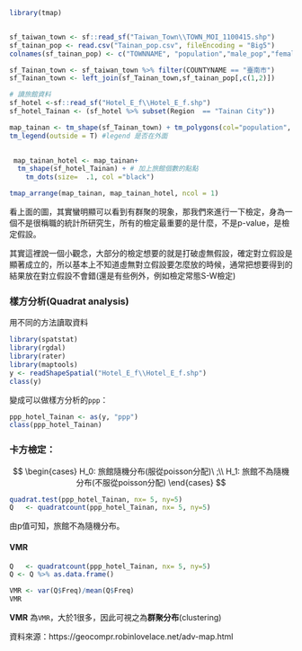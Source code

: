 
```r
library(tmap) 


sf_taiwan_town <- sf::read_sf("Taiwan_Town\\TOWN_MOI_1100415.shp")
sf_tainan_pop <- read.csv("Tainan_pop.csv", fileEncoding = "Big5")
colnames(sf_tainan_pop) <- c("TOWNNAME", "population","male_pop","female_pop" )

sf_Tainan_town <- sf_taiwan_town %>% filter(COUNTYNAME == "臺南市")
sf_Tainan_town <- left_join(sf_Tainan_town,sf_tainan_pop[,c(1,2)])

# 讀旅館資料
sf_hotel <-sf::read_sf("Hotel_E_f\\Hotel_E_f.shp")
sf_hotel_Tainan <- (sf_hotel %>% subset(Region  == "Tainan City"))
```

```r
map_tainan <- tm_shape(sf_Tainan_town) + tm_polygons(col="population", n = 10, border.col = "white", palette = "Greens",legend.hist = TRUE)+ # n: 幾個級距 ; 可在裡面加上 breaks = c(0, 23000, 27000, 100000 ) 照裡面的數字分級; legend.hist 長條圖
tm_legend(outside = T) #legend 是否在外面

  
 map_tainan_hotel <- map_tainan+ 
  tm_shape(sf_hotel_Tainan) + # 加上旅館個數的點點   
    tm_dots(size=  .1, col ="black") 

tmap_arrange(map_tainan, map_tainan_hotel, ncol = 1)
```

看上面的圖，其實蠻明顯可以看到有群聚的現象，那我們來進行一下檢定，身為一個不是很稱職的統計所研究生，所有的檢定最重要的是什麼，不是p-value，是檢定假設。

其實這裡說一個小觀念，大部分的檢定想要的就是打破虛無假設，確定對立假設是顯著成立的，所以基本上不知道虛無對立假設要怎麼放的時候，通常把想要得到的結果放在對立假設不會錯(還是有些例外，例如檢定常態S-W檢定)

### 樣方分析(Quadrat analysis)

用不同的方法讀取資料

```r
library(spatstat)
library(rgdal)
library(rater)
library(maptools)
y <- readShapeSpatial("Hotel_E_f\\Hotel_E_f.shp")
class(y)
```

變成可以做樣方分析的``ppp``：

```r
ppp_hotel_Tainan <- as(y, "ppp")
class(ppp_hotel_Tainan)
```

### 卡方檢定：

$$
\begin{cases}
H_0: 旅館隨機分布(服從poisson分配)\ ;\\
H_1: 旅館不為隨機分布(不服從poisson分配)
\end{cases}
$$

```r
quadrat.test(ppp_hotel_Tainan, nx= 5, ny=5)
Q   <- quadratcount(ppp_hotel_Tainan, nx= 5, ny=5)
```
由p值可知，旅館不為隨機分布。

#### VMR  

```r
Q   <- quadratcount(ppp_hotel_Tainan, nx= 5, ny=5)
Q <- Q %>% as.data.frame()

VMR <- var(Q$Freq)/mean(Q$Freq)
VMR
```

**VMR** 為`VMR`，大於1很多，因此可視之為**群聚分布**(clustering)



資料來源：https://geocompr.robinlovelace.net/adv-map.html
